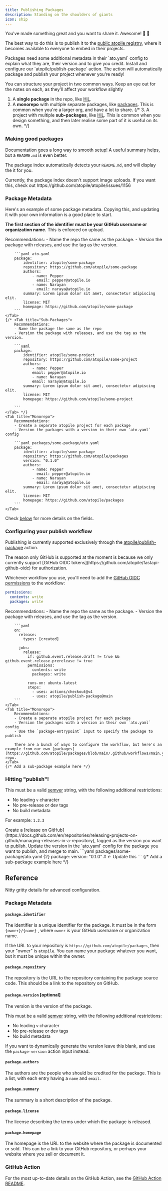 ```yaml
---
title: Publishing Packages
description: Standing on the shoulders of giants
icon: ship
---
```


You've made something great and you want to share it. Awesome! 🥳 🙌

The best way to do this is to publish it to the [public atopile registry](https://packages.atopile.io), where it becomes available to everyone to embed in their projects.

<Steps>
    <Step title="Add package metadata">
        Packages need some additional metadata in their `ato.yaml` config to explain what they are, their version and to give you credit.
    </Step>
    <Step title="Setup GitHub Action">
        Install and configure our `atopile/publish-package` action.
    </Step>
    <Step title="Publish">
        The action will automatically package and publish your project whenever you're ready!
    </Step>
</Steps>


You can structure your project in two common ways. Keep an eye out for the notes on each, as they'll affect your workflow slightly
1. A **single package** in the repo, like [HiL](https://github.com/atopile/hil).
2. A **monorepo** with multiple separate packages, like [packages](https://github.com/atopile/packages). This is common when you're a larger org, and have a lot to share.
{/* 3. A project with multiple **sub-packages**, like [HiL](https://github.com/atopile/hil). This is common when you design something, and then later realise some part of it is useful on its own. */}


### Making good packages

Documentation goes a long way to smooth setup! A useful summary helps, but a `README.md` is even better.

The package index automatically detects your `README.md`, and will display the it for you.

<Tip>
    Currently, the package index doesn't support image uploads. If you want this, check out https://github.com/atopile/atopile/issues/1156
</Tip>

### Package Metadata

Here's an example of some package metadata. Copying this, and updating it with your own information is a good place to start.

**The first section of the identifier must be your GitHub username or organization name.** This is enforced on upload.

<Tabs>
    <Tab title="Single Package">
        Recommendations:
        - Name the repo the same as the package.
        - Version the package with releases, and use the tag as the version.

        ```yaml ato.yaml
        package:
            identifier: atopile/some-package
            repository: https://github.com/atopile/some-package
            authors:
                - name: Pepper
                  email: pepper@atopile.io
                - name: Narayan
                  email: naraya@atopile.io
            summary: Lorem ipsum dolor sit amet, consectetur adipiscing elit.
            license: MIT
            homepage: https://github.com/atopile/some-package
        ```
    </Tab>
    {/* <Tab title="Sub-Packages">
        Recommendations:
        - Name the package the same as the repo
        - Version the package with releases, and use the tag as the version.

        ```yaml
        package:
            identifier: atopile/some-project
            repository: https://github.com/atopile/some-project
            authors:
                - name: Pepper
                email: pepper@atopile.io
                - name: Narayan
                email: naraya@atopile.io
            summary: Lorem ipsum dolor sit amet, consectetur adipiscing elit.
            license: MIT
            homepage: https://github.com/atopile/some-project

        ```
    </Tab> */}
    <Tab title="Monorepo">
        Recommendations:
        - Create a separate atopile project for each package
        - Version the packages with a version in their own `ato.yaml` config

        ```yaml packages/some-package/ato.yaml
        package:
            identifier: atopile/some-package
            repository: https://github.com/atopile/packages
            version: "0.1.0"
            authors:
                - name: Pepper
                  email: pepper@atopile.io
                - name: Narayan
                  email: naraya@atopile.io
            summary: Lorem ipsum dolor sit amet, consectetur adipiscing elit.
            license: MIT
            homepage: https://github.com/atopile/packages
        ```
    </Tab>
</Tabs>

Check [below](#package-metadata) for more details on the fields.


### Configuring your publish workflow

Publishing is currently supported exclusively through the [atopile/publish-package](https://github.com/atopile/publish-package) action.

<Info>
    The reason only GitHub is supported at the moment is because we only currently support [GitHub OIDC tokens](https://github.com/atopile/fastapi-github-oidc) for authorization.
</Info>


Whichever workflow you use, you'll need to add the [GitHub OIDC permissions](https://docs.github.com/en/actions/security-for-github-actions/security-hardening-your-deployments/about-security-hardening-with-openid-connect) to the workflow:

```yaml
permissions:
  contents: write
  packages: write
```


<Tabs>
    <Tab title="Single Package">
        Recommendations:
        - Name the repo the same as the package.
        - Version the package with releases, and use the tag as the version.

        ```yaml
        on:
          release:
            types: [created]

          jobs:
            release:
              if: github.event.release.draft != true && github.event.release.prerelease != true
              permissions:
                contents: write
                packages: write

              runs-on: ubuntu-latest
              steps:
                - uses: actions/checkout@v4
                - uses: atopile/publish-package@main
        ```
    </Tab>
    <Tab title="Monorepo">
        Recommendations:
        - Create a separate atopile project for each package
        - Version the packages with a version in their own `ato.yaml` config
        - Use the `package-entrypoint` input to specify the package to publish

        There are a bunch of ways to configure the workflow, but here's an example from our own [packages](https://github.com/atopile/packages/blob/main/.github/workflows/main.yml) repo.
    </Tab>
    {/* Add a sub-package example here */}
</Tabs>


### Hitting "publish"!

This must be a valid [semver](https://semver.org/) string, with the following additional restrictions:
- No leading `v` character
- No pre-release or dev tags
- No build metadata

For example: `1.2.3`

<Tabs>
    <Tab title="Single Package">
        Create a [release on GitHub](https://docs.github.com/en/repositories/releasing-projects-on-github/managing-releases-in-a-repository), tagged as the version you want to publish.
    </Tab>
    <Tab title="Monorepo">
        Update the version in the `ato.yaml` config for the package you want to publish, and merge to main.
        ```yaml packages/some-package/ato.yaml {2}
        package:
            version: "0.1.0"  # <- Update this
        ```
    </Tab>
    {/* Add a sub-package example here */}
</Tabs>

## Reference

Nitty gritty details for advanced configuration.

### Package Metadata

#### `package.identifier`

The identifier is a unique identifier for the package. It must be in the form `{owner}/{name}`
, where `owner` is your GitHub username or organization name.

If the URL to your repository is `https://github.com/atopile/packages`, then your "owner" is `atopile`.
You can name your package whatever you want, but it must be unique within the owner.

#### `package.repository`

The repository is the URL to the repository containing the package source code. This should be a link to the repository on GitHub.

#### `package.version` [optional]

The version is the version of the package.

This must be a valid [semver](https://semver.org/) string, with the following additional restrictions:
- No leading `v` character
- No pre-release or dev tags
- No build metadata

If you want to dynamically generate the version leave this blank, and use the `package-version` action input instead.

#### `package.authors`

The authors are the people who should be credited for the package.
This is a list, with each entry having a `name` and `email`.

#### `package.summary`

The summary is a short description of the package.

#### `package.license`

The license describing the terms under which the package is released.

#### `package.homepage`

The homepage is the URL to the website where the package is documented or sold.
This can be a link to your GitHub repository, or perhaps your website where you sell or document it.


### GitHub Action

For the most up-to-date details on the GitHub Action, see the [GitHub Action README](https://github.com/atopile/publish-package).
